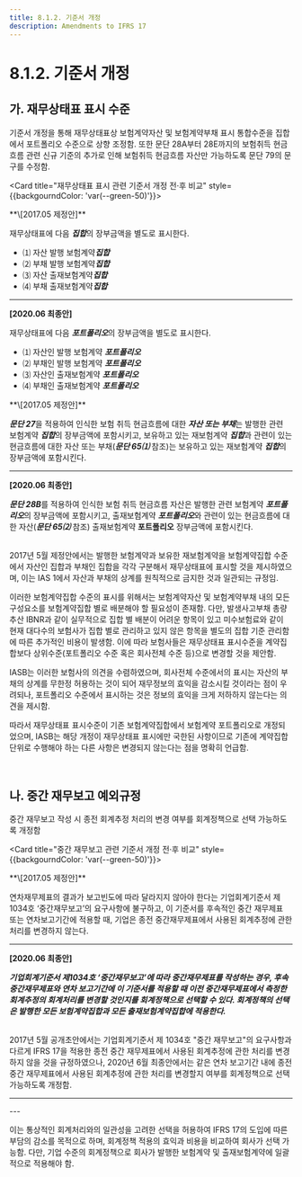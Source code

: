 ```yaml
---
title: 8.1.2. 기준서 개정
description: Amendments to IFRS 17
---
```


# 8.1.2. 기준서 개정

## 가. 재무상태표 표시 수준

기준서 개정을 통해 재무상태표상 보험계약자산 및 보험계약부채 표시 통합수준을 집합에서 포트폴리오 수준으로 상향 조정함. 또한 문단 28A부터 28E까지의 보험취득 현금흐름 관련 신규 기준의 추가로 인해 보험취득 현금흐름 자산만 가능하도록 문단 79의 문구를 수정함.

<Card title="재무상태표 표시 관련 기준서 개정 전·후 비교" style={{backgourndColor: 'var(--green-50)'}}>

<Accordion activeIndex={[]}>
<AccordionTab header="78">
**\[2017.05 제정안]**

재무상태표에 다음 ***집합***의 장부금액을 별도로 표시한다.

* ⑴ 자산 발행 보험계약***집합***
* ⑵ 부채 발행 보험계약***집합***
* ⑶ 자산 출재보험계약***집합***
* ⑷ 부채 출재보험계약***집합***

---

**\[2020.06 최종안]**

재무상태표에 다음 ***포트폴리오***의 장부금액을 별도로 표시한다.

* ⑴ 자산인 발행 보험계약 ***포트폴리오***
* ⑵ 부채인 발행 보험계약 ***포트폴리오***
* ⑶ 자산인 출재보험계약 ***포트폴리오***
* ⑷ 부채인 출재보험계약 ***포트폴리오***
</AccordionTab>

<AccordionTab header="79">
**\[2017.05 제정안]**

***문단 27***을 적용하여 인식한 보험 취득 현금흐름에 대한 ***자산 또는 부채***는 발행한 관련 보험계약 ***집합***의 장부금액에 포함시키고, 보유하고 있는 재보험계약 ***집합***과 관련이 있는 현금흐름에 대한 자산 또는 부채(***문단 65⑴*** 참조)는 보유하고 있는 재보험계약 ***집합***의 장부금액에 포함시킨다.

---

**\[2020.06 최종안]**

***문단 28B***를 적용하여 인식한 보험 취득 현금흐름 자산은 발행한 관련 보험계약 ***포트폴리오***의 장부금액에 포함시키고, 출재보험계약 ***포트폴리오***와 관련이 있는 현금흐름에 대한 자산(***문단 65⑵*** 참조) 출재보험계약 **포트폴리오** 장부금액에 포함시킨다.
</AccordionTab>
</Accordion>
</Card>

<br/>
2017년 5월 제정안에서는 발행한 보험계약과 보유한 재보험계약을 보험계약집합 수준에서 자산인 집합과 부채인 집합을 각각 구분해서 재무상태표에 표시할 것을 제시하였으며, 이는 IAS 1에서 자산과 부채의 상계를 원칙적으로 금지한 것과 일관되는 규정임.


이러한 보험계약집합 수준의 표시를 위해서는 보험계약자산 및 보험계약부채 내의 모든 구성요소를 보험계약집합 별로 배분해야 할 필요성이 존재함. 다만, 발생사고부채 총량추산 IBNR과 같이 실무적으로 집합 별 배분이 어려운 항목이 있고 미수보험료와 같이 현재 대다수의 보험사가 집합 별로 관리하고 있지 않은 항목을 별도의 집합 기준 관리함에 따른 추가적인 비용이 발생함. 이에 따라 보험사들은 재무상태표 표시수준을 계약집합보다 상위수준(포트폴리오 수준 혹은 회사전체 수준 등)으로 변경할 것을 제안함.


IASB는 이러한 보험사의 의견을 수렴하였으며, 회사전체 수준에서의 표시는 자산의 부채의 상계를 무한정 허용하는 것이 되어 재무정보의 효익을 감소시킬 것이라는 점이 우려되나, 포트폴리오 수준에서 표시하는 것은 정보의 효익을 크게 저하하지 않는다는 의견을 제시함.


따라서 재무상태표 표시수준이 기존 보험계약집합에서 보험계약 포트폴리오로 개정되었으며, IASB는 해당 개정이 재무상태표 표시에만 국한된 사항이므로 기존에 계약집합 단위로 수행해야 하는 다른 사항은 변경되지 않는다는 점을 명확히 언급함.

<br/>

## 나. 중간 재무보고 예외규정

중간 재무보고 작성 시 종전 회계추정 처리의 변경 여부를 회계정책으로 선택 가능하도록 개정함

<Card title="중간 재무보고 관련 기준서 개정 전·후 비교" style={{backgourndColor: 'var(--green-50)'}}>

<Accordion activeIndex={[]}>
<AccordionTab header="B137">
**\[2017.05 제정안]**

연차재무제표의 결과가 보고빈도에 따라 달라지지 않아야 한다는 기업회계기준서 제1034호 ‘중간재무보고’의 요구사항에 불구하고, 이 기준서를 후속적인 중간 재무제표 또는 연차보고기간에 적용할 때, 기업은 종전 중간재무제표에서 사용된 회계추정에 관한 처리를 변경하지 않는다.

---

**\[2020.06 최종안]**

***기업회계기준서 제1034호 ‘중간재무보고’에 따라 중간재무제표를 작성하는 경우, 후속 중간재무제표와 연차 보고기간에 이 기준서를 적용할 때 이전 중간재무제표에서 측정한 회계추정의 회계처리를 변경할 것인지를 회계정책으로 선택할 수 있다. 회계정책의 선택은 발행한 모든 보험계약집합과 모든 출재보험계약집합에 적용한다.***
</AccordionTab>
</Accordion>
</Card>

<br/>
2017년 5월 공개초안에서는 기업회계기준서 제 1034호 "중간 재무보고"의 요구사항과 다르게 IFRS 17을 적용한 종전 중간 재무제표에서 사용된 회계추정에 관한 처리를 변경하지 않을 것을 규정하였으나, 2020년 6월 최종안에서는 같은 연차 보고기간 내에 종전 중간 재무제표에서 사용된 회계추정에 관한 처리를 변경할지 여부를 회계정책으로 선택 가능하도록 개정함.

---
<CenterImg src="/ifrs/그림9-3.png" caption="[종전 중간재무제표 회계정책 선택]" width="700" />
---

이는 통상적인 회계처리와의 일관성을 고려한 선택을 허용하여 IFRS 17의 도입에 따른 부담의 감소를 목적으로 하며, 회계정책 적용의 효익과 비용을 비교하여 회사가 선택 가능함. 다만, 기업 수준의 회계정책으로 회사가 발행한 보험계약 및 출재보험계약에 일괄적으로 적용해야 함.
